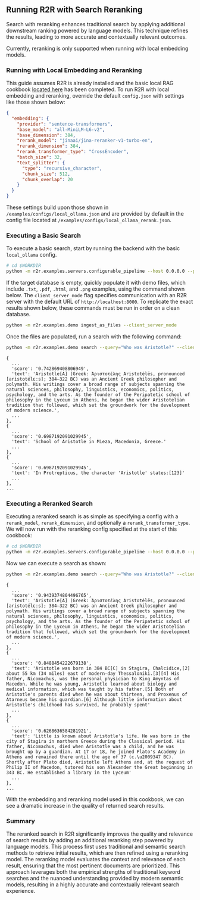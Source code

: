 
## Running R2R with Search Reranking

Search with reranking enhances traditional search by applying additional downstream ranking powered by language models. This technique refines the results, leading to more accurate and contextually relevant outcomes.

<Callout>
Currently, reranking is only supported when running with local embedding models.
</Callout>

### Running with Local Embedding and Reranking

This guide assumes R2R is already installed and the basic local RAG cookbook [located here](/cookbooks/local-rag) has been completed. To run R2R with local embedding and reranking, override the default `config.json` with settings like those shown below:

```json filename="local_ollama_rerank.json"
{
  "embedding": {
    "provider": "sentence-transformers",
    "base_model": "all-MiniLM-L6-v2",
    "base_dimension": 384,
    "rerank_model": "jinaai/jina-reranker-v1-turbo-en",
    "rerank_dimension": 384,
    "rerank_transformer_type": "CrossEncoder",
    "batch_size": 32,
    "text_splitter": {
      "type": "recursive_character",
      "chunk_size": 512,
      "chunk_overlap": 20
    }
  }
}
```

These settings build upon those shown in `/examples/configs/local_ollama.json` and are provided by default in the config file located at `/examples/configs/local_ollama_rerank.json`.

### Executing a Basic Search

To execute a basic search, start by running the backend with the basic `local_ollama` config.

```bash filename="bash" copy
# cd $WORKDIR
python -m r2r.examples.servers.configurable_pipeline --host 0.0.0.0 --port 8000 --config local_ollama
```

If the target database is empty, quickly populate it with demo files, which include `.txt`, `.pdf`, `.html`, and `.png` examples, using the command shown below. The `client_server_mode` flag specifies communication with an R2R server with the default URL of `http://localhost:8000`. To replicate the exact results shown below, these commands must be run in order on a clean database.

```bash filename="bash" copy
python -m r2r.examples.demo ingest_as_files --client_server_mode
```

Once the files are populated, run a search with the following command:

```bash filename="bash" copy
python -m r2r.examples.demo search --query="Who was Aristotle?" --client_server_mode
```

```plaintext
{
  ...
  'score': '0.742869408806949',
  'text': 'Aristotle[A] (Greek: Ἀριστοτέλης Aristotélēs, pronounced [aristotélɛːs]; 384–322 BC) was an Ancient Greek philosopher and polymath. His writings cover a broad range of subjects spanning the natural sciences, philosophy, linguistics, economics, politics, psychology, and the arts. As the founder of the Peripatetic school of philosophy in the Lyceum in Athens, he began the wider Aristotelian tradition that followed, which set the groundwork for the development of modern science.',
  ...
},
{
  ...
  'score': '0.6987192091029945',
  'text': 'School of Aristotle in Mieza, Macedonia, Greece.'
  ...
},
{
  ...
  'score': '0.6987192091029945',
  'text': 'In Protrepticus, the character 'Aristotle' states:[123]'
  ...
},
...
```

### Executing a Reranked Search

Executing a reranked search is as simple as specifying a config with a `rerank_model`, `rerank_dimension`, and optionally a `rerank_transformer_type`. We will now run with the reranking config specified at the start of this cookbook:

```bash filename="bash" copy
# cd $WORKDIR
python -m r2r.examples.servers.configurable_pipeline --host 0.0.0.0 --port 8000 --config local_ollama_rerank
```

Now we can execute a search as shown:

```bash filename="bash" copy
python -m r2r.examples.demo search --query="Who was Aristotle?" --client_server_mode
```

```plaintext
{
  ...
  'score': '0.9439374804496765',
  'text': 'Aristotle[A] (Greek: Ἀριστοτέλης Aristotélēs, pronounced [aristotélɛːs]; 384–322 BC) was an Ancient Greek philosopher and polymath. His writings cover a broad range of subjects spanning the natural sciences, philosophy, linguistics, economics, politics, psychology, and the arts. As the founder of the Peripatetic school of philosophy in the Lyceum in Athens, he began the wider Aristotelian tradition that followed, which set the groundwork for the development of modern science.',
  ...
},
{
  ...
  'score': '0.8488454222679138',
  'text': 'Aristotle was born in 384 BC[C] in Stagira, Chalcidice,[2] about 55 km (34 miles) east of modern-day Thessaloniki.[3][4] His father, Nicomachus, was the personal physician to King Amyntas of Macedon. While he was young, Aristotle learned about biology and medical information, which was taught by his father.[5] Both of Aristotle's parents died when he was about thirteen, and Proxenus of Atarneus became his guardian.[6] Although little information about Aristotle's childhood has survived, he probably spent'
  ...
},
{
  ...
  'score': '0.6268636584281921',
  'text': 'Little is known about Aristotle's life. He was born in the city of Stagira in northern Greece during the Classical period. His father, Nicomachus, died when Aristotle was a child, and he was brought up by a guardian. At 17 or 18, he joined Plato's Academy in Athens and remained there until the age of 37 (c.\u2009347 BC). Shortly after Plato died, Aristotle left Athens and, at the request of Philip II of Macedon, tutored his son Alexander the Great beginning in 343 BC. He established a library in the Lyceum'
  ...
},
...
```

With the embedding and reranking model used in this cookbook, we can see a dramatic increase in the quality of returned search results.


### Summary
The reranked search in R2R significantly improves the quality and relevance of search results by adding an additional reranking step powered by language models. This process first uses traditional and semantic search methods to retrieve initial results, which are then refined using a reranking model. The reranking model evaluates the context and relevance of each result, ensuring that the most pertinent documents are prioritized. This approach leverages both the empirical strengths of traditional keyword searches and the nuanced understanding provided by modern semantic models, resulting in a highly accurate and contextually relevant search experience.